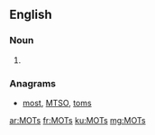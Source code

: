 ==English==

===Noun===
{{head|en|plural}}

# {{plural of|MOT|lang=en}}

===Anagrams===
* [[most#English|most]], [[MTSO#English|MTSO]], [[toms#English|toms]]

[[ar:MOTs]]
[[fr:MOTs]]
[[ku:MOTs]]
[[mg:MOTs]]